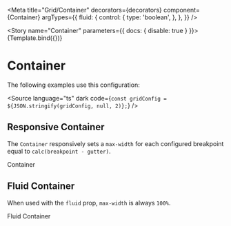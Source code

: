
<Meta
  title="Grid/Container"
  decorators={decorators}
  component={Container}
  argTypes={{
    fluid: {
      control: {
        type: 'boolean',
      },
    },
  }}
/>

<Story name="Container" parameters={{ docs: { disable: true } }}>
  {Template.bind({})}
</Story>

# Container

The following examples use this configuration:

<Source
  language="ts"
  dark
  code={`const gridConfig = ${JSON.stringify(gridConfig, null, 2)};`}
/>

## Responsive Container

The `Container` responsively sets a `max-width` for each configured breakpoint equal to `calc(breakpoint - gutter)`.

<Canvas withToolbar>
  <GridConfigProvider value={gridConfig}>
    <Container>
      <Box>Container</Box>
    </Container>
  </GridConfigProvider>
</Canvas>

## Fluid Container

When used with the `fluid` prop, `max-width` is always `100%`.

<Canvas withToolbar>
  <GridConfigProvider value={gridConfig}>
    <Container fluid>
      <Box>Fluid Container</Box>
    </Container>
  </GridConfigProvider>
</Canvas>
